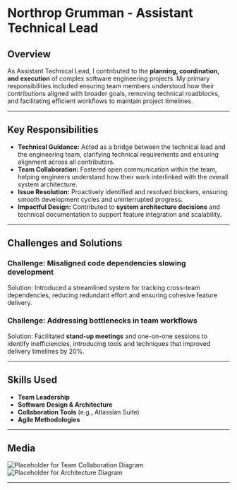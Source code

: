 
# Northrop Grumman - Assistant Technical Lead

## Overview
As Assistant Technical Lead, I contributed to the **planning, coordination, and execution** of complex software engineering projects. My primary responsibilities included ensuring team members understood how their contributions aligned with broader goals, removing technical roadblocks, and facilitating efficient workflows to maintain project timelines.

---

## Key Responsibilities
- **Technical Guidance:** Acted as a bridge between the technical lead and the engineering team, clarifying technical requirements and ensuring alignment across all contributors.
- **Team Collaboration:** Fostered open communication within the team, helping engineers understand how their work interlinked with the overall system architecture.
- **Issue Resolution:** Proactively identified and resolved blockers, ensuring smooth development cycles and uninterrupted progress.
- **Impactful Design:** Contributed to **system architecture decisions** and technical documentation to support feature integration and scalability.

---

## Challenges and Solutions
### Challenge: Misaligned code dependencies slowing development
Solution: Introduced a streamlined system for tracking cross-team dependencies, reducing redundant effort and ensuring cohesive feature delivery.

### Challenge: Addressing bottlenecks in team workflows
Solution: Facilitated **stand-up meetings** and one-on-one sessions to identify inefficiencies, introducing tools and techniques that improved delivery timelines by 20%.

---

## Skills Used
- **Team Leadership**
- **Software Design & Architecture**
- **Collaboration Tools** (e.g., Atlassian Suite)
- **Agile Methodologies**

---

## Media
![Placeholder for Team Collaboration Diagram](#)
![Placeholder for Architecture Diagram](#)

---

